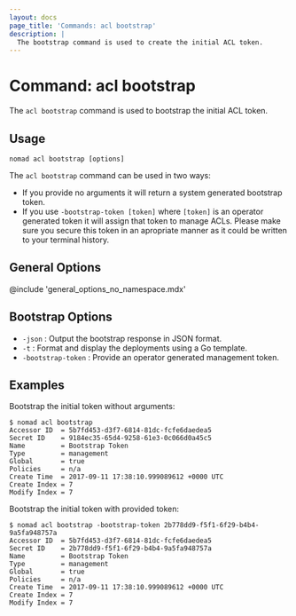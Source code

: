 ```yaml
---
layout: docs
page_title: 'Commands: acl bootstrap'
description: |
  The bootstrap command is used to create the initial ACL token.
---
```


# Command: acl bootstrap

The `acl bootstrap` command is used to bootstrap the initial ACL token.

## Usage

```plaintext
nomad acl bootstrap [options]
```

The `acl bootstrap` command can be used in two ways: 
- If you provide no arguments it will return a system generated bootstrap token.
- If you use `-bootstrap-token [token]` where `[token]` is an operator generated token it will assign that token to manage ACLs. 
Please make sure you secure this token in an apropriate manner as it could be written to your terminal history.

## General Options

@include 'general_options_no_namespace.mdx'

## Bootstrap Options

- `-json` : Output the bootstrap response in JSON format.
- `-t` : Format and display the deployments using a Go template.
- `-bootstrap-token` : Provide an operator generated management token.

## Examples

Bootstrap the initial token without arguments:

```shell-session
$ nomad acl bootstrap
Accessor ID  = 5b7fd453-d3f7-6814-81dc-fcfe6daedea5
Secret ID    = 9184ec35-65d4-9258-61e3-0c066d0a45c5
Name         = Bootstrap Token
Type         = management
Global       = true
Policies     = n/a
Create Time  = 2017-09-11 17:38:10.999089612 +0000 UTC
Create Index = 7
Modify Index = 7
```

Bootstrap the initial token with provided token:

```shell-session
$ nomad acl bootstrap -bootstrap-token 2b778dd9-f5f1-6f29-b4b4-9a5fa948757a
Accessor ID  = 5b7fd453-d3f7-6814-81dc-fcfe6daedea5
Secret ID    = 2b778dd9-f5f1-6f29-b4b4-9a5fa948757a
Name         = Bootstrap Token
Type         = management
Global       = true
Policies     = n/a
Create Time  = 2017-09-11 17:38:10.999089612 +0000 UTC
Create Index = 7
Modify Index = 7
```